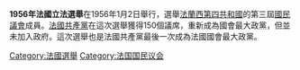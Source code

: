 '''1956年法國立法選舉'''在1956年1月2日舉行，選舉[[法蘭西第四共和國|法蘭西第四共和國]]的第三屆[[國民議會_(法國)|國民議會]]成員。[[法國共產黨|法國共產黨]]在這次選舉獲得150個議席，重新成為國會最大政黨，但並未加入政府。這次選舉也是法國共產黨最後一次成為法國國會最大政黨。
{{法國選舉}}
[[Category:法國選舉|Category:法國選舉]]
[[Category:法国国民议会|Category:法国国民议会]]